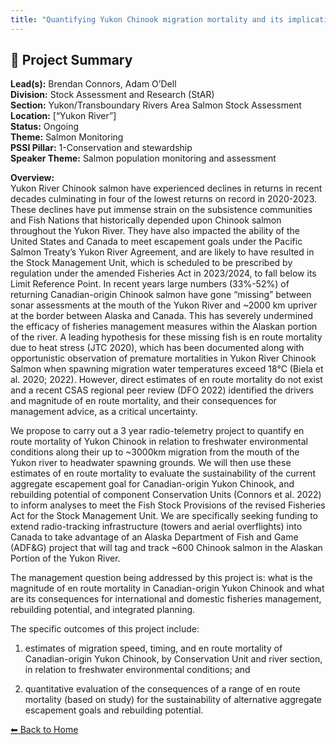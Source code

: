 ```yaml
---
title: "Quantifying Yukon Chinook migration mortality and its implications for fisheries management and rebuilding under the Fish Stock Provisions of the Fisheries Act"
---
```


## 🧬 Project Summary

**Lead(s):** Brendan Connors, Adam O'Dell  
**Division:** Stock Assessment and Research (StAR)  
**Section:** Yukon/Transboundary Rivers Area Salmon Stock Assessment  
**Location:** ["Yukon River"]  
**Status:** Ongoing  
**Theme:** Salmon Monitoring  
**PSSI Pillar:** 1-Conservation and stewardship  
**Speaker Theme:** Salmon population monitoring and assessment  

**Overview:**  
Yukon River Chinook salmon have experienced declines in returns in recent
decades culminating in four of the lowest returns on record in 2020-2023.
These declines have put immense strain on the subsistence communities and Fish
Nations that historically depended upon Chinook salmon throughout the Yukon
River. They have also impacted the ability of the United States and Canada to
meet escapement goals under the Pacific Salmon Treaty’s Yukon River Agreement,
and are likely to have resulted in the Stock Management Unit, which is
scheduled to be prescribed by regulation under the amended Fisheries Act in
2023/2024, to fall below its Limit Reference Point. In recent years large
numbers (33%-52%) of returning Canadian-origin Chinook salmon have gone
“missing” between sonar assessments at the mouth of the Yukon River and ~2000
km upriver at the border between Alaska and Canada. This has severely
undermined the efficacy of fisheries management measures within the Alaskan
portion of the river. A leading hypothesis for these missing fish is en route
mortality due to heat stress (JTC 2020), which has been documented along with
opportunistic observation of premature mortalities in Yukon River Chinook
Salmon when spawning migration water temperatures exceed 18°C (Biela et al.
2020; 2022). However, direct estimates of en route mortality do not exist and
a recent CSAS regional peer review (DFO 2022) identified the drivers and
magnitude of en route mortality, and their consequences for management advice,
as a critical uncertainty.

We propose to carry out a 3 year radio-telemetry project to quantify en route
mortality of Yukon Chinook in relation to freshwater environmental conditions
along their up to ~3000km migration from the mouth of the Yukon river to
headwater spawning grounds. We will then use these estimates of en route
mortality to evaluate the sustainability of the current aggregate escapement
goal for Canadian-origin Yukon Chinook, and rebuilding potential of component
Conservation Units (Connors et al. 2022) to inform analyses to meet the Fish
Stock Provisions of the revised Fisheries Act for the Stock Management Unit.
We are specifically seeking funding to extend radio-tracking infrastructure
(towers and aerial overflights) into Canada to take advantage of an Alaska
Department of Fish and Game (ADF&amp;G) project that will tag and track ~600
Chinook salmon in the Alaskan Portion of the Yukon River.

The management question being addressed by this project is: what is the
magnitude of en route mortality in Canadian-origin Yukon Chinook and what are
its consequences for international and domestic fisheries management,
rebuilding potential, and integrated planning.

The specific outcomes of this project include:

  1. estimates of migration speed, timing, and en route mortality of Canadian-origin Yukon Chinook, by Conservation Unit and river section, in relation to freshwater environmental conditions; and

  2. quantitative evaluation of the consequences of a range of en route mortality (based on study) for the sustainability of alternative aggregate escapement goals and rebuilding potential.



[⬅ Back to Home](../index.qmd)
